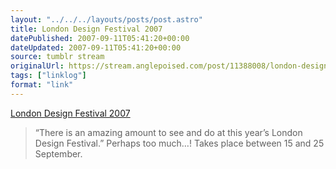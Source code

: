 ```yaml
---
layout: "../../../layouts/posts/post.astro"
title: London Design Festival 2007
datePublished: 2007-09-11T05:41:20+00:00
dateUpdated: 2007-09-11T05:41:20+00:00
source: tumblr stream
originalUrl: https://stream.anglepoised.com/post/11388008/london-design-festival-2007
tags: ["linklog"]
format: "link"
---
```


[London Design Festival 2007][1]

> &ldquo;There is an amazing amount to see and do at this year&rsquo;s London Design Festival.&rdquo; Perhaps too much&hellip;! Takes place between 15 and 25 September.

[1]: http://www.londondesignfestival.com/
